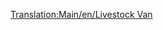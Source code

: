 [[Translation:Main/en/Livestock Van]]{{ru/Железнодорожное ТС|Picture=[[File:en/Livestockvan.png]]
|Имя=Вагон для скота
|НормЦена=£1,125 ($2,250)
|НормМасса=20 / 24 т
|НормЁмкость=25 голов домашнего скота
|МоноЦена=£1,125 ($2,250)
|МоноМасса=20 / 25 т
|МоноЁмкость=30 голов домашнего скота
|МагЦена=£1,125 ($2,250)
|МагМасса=20 / 26 т
|МагЁмкость=32 головы домашнего скота
|Опис=Помните, что вагоны для скота и зерна имеют разную емкость, поэтому не забудьте компенсировать эту разницу при эксплуатации смешанных поездов.
}}